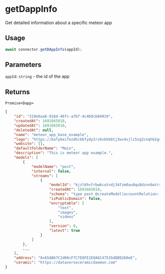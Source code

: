 # getDappInfo

Get detailed information about a specific meteor app

## Usage

```js
await connector.getDAppInfo(appId);
```

## Parameters

`appId`: `string` - the id of the app

## Returns

`Promise<Dapp>`

```json
{
    "id": "319e6aa6-916d-46fc-a7bf-4c4b0cb04919",
    "createdAt": 1691665818,
    "updatedAt": 1691665818,
    "deletedAt": null,
    "name": "meteor_app_base_example",
    "logo": "https://bafybeifozdhcbbfydy2rs6vbkbbtj3wc4vjlz5zg2cnqhb2g4rm2o5ldna.ipfs.w3s.link/meteor.svg",
    "website": [],
    "defaultFolderName": "Main",
    "description": "This is meteor app example.",
    "models": [
        {
            "modelName": "post",
            "internal": false,
            "streams": [
                {
                    "modelId": "kjzl6hvfrbw6catndj34fzm0au0qu8dznn6wtrrdmd4va7052ffiypywqd8fjg9",
                    "createdAt": 1691665818,
                    "schema": "type post @createModel(accountRelation: LIST, description: \"Meteor: 319e6aa6-916d-46fc-a7bf-4c4b0cb04919 | post\") {\n  author: DID! @documentAccount\n  version: CommitID! @documentVersion\n  appVersion: String! @string(maxLength: 100)\n  text: String @string(maxLength: 300000000)\n  images: [String] @list(maxLength: 10000000) @string(maxLength: 2000000)\n  videos: [String] @list(maxLength: 10000000) @string(maxLength: 2000000)\n  options: String @string(maxLength: 300000000)\n  createdAt: DateTime!\n  updatedAt: DateTime!\n  encrypted: String @string(maxLength: 300000000)\n}",
                    "isPublicDomain": false,
                    "encryptable": [
                        "text",
                        "images",
                        "videos"
                    ],
                    "version": 0,
                    "latest": true
                }
            ]
        },
        ...
    ],
    "address": "0x65AB67C2d00cF7CfE8FE1E8A6C47535dDB9260eE",
    "ceramic": "https://dataverseceramicdaemon.com"
}
```
